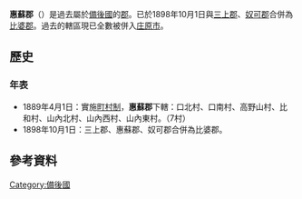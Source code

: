 {{日本郡 (廢除)
| 郡 = 惠蘇郡
| 日文原名 = 恵蘇郡
| 平假名 = えそぐん
| 羅馬字拼音 = Eso-gun
| 地圖 =
| 廢除時間 = 1898年10月1日
| 廢除理由 = 無管轄町村
| 廢除時處置 = [[三上郡|三上郡]]、'''惠蘇郡'''、[[奴可郡|奴可郡]] → [[比婆郡|比婆郡]]
| 現在郡 = 庄原市
| 都道府縣 = 廣島縣
| 編號 = 
| 町 = 
| 村 = 7
| 經度 = 
| 緯度 = 
| 註記 = 
|}}
'''惠蘇郡'''（{{jpn|j=恵蘇郡|kyu=惠蘇郡|hg=えそぐん|rm=Eso gun|f=y}}）是過去屬於[[備後國|備後國]]的[[郡|郡]]。已於1898年10月1日與[[三上郡|三上郡]]、[[奴可郡|奴可郡]]合併為[[比婆郡|比婆郡]]。過去的轄區現已全數被併入[[庄原市|庄原市]]。

==歷史==
===年表===
* 1889年4月1日：實施[[町村制|町村制]]，'''惠蘇郡'''下轄：口北村、口南村、高野山村、比和村、山內北村、山內西村、山內東村。（7村）
* 1898年10月1日：三上郡、惠蘇郡、奴可郡合併為比婆郡。

==參考資料==
{{reflist}}

{{吉備四國的郡}}

[[Category:備後國|Category:備後國]]